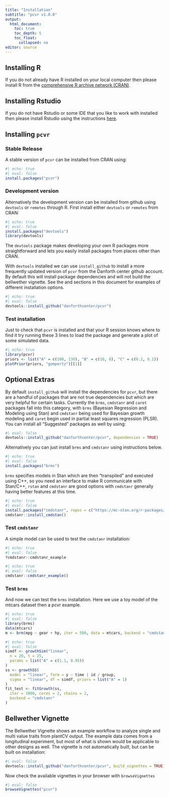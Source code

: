 ```yaml
---
title: "Installation"
subtitle: "pcvr v1.0.0"
output:
  html_document:
    toc: true
    toc_depth: 5
    toc_float:
      collapsed: no
editor: source
---
```


## Installing R

If you do not already have R installed on your local computer then please install R from the [comprehensive R archive network (CRAN)](https://cran.r-project.org/).

## Installing Rstudio

If you do not have Rstudio or some IDE that you like to work with installed then please install Rstudio using the instructions [here](https://posit.co/download/rstudio-desktop/).

## Installing `pcvr`

### Stable Release

A stable version of `pcvr` can be installed from CRAN using:

```r
#| echo: true
#| eval: false
install.packages("pcvr")
```

### Development version

Alternatively the development version can be installed from github using `devtools` or `remotes` through R. First install either `devtools` or `remotes` from CRAN:


```r
#| echo: true
#| eval: false
install.packages("devtools")
library(devtools)
```

The `devtools` package makes developing your own R packages more straightforward and lets you easily install packages from places other than CRAN.

With `devtools` installed we can use `install_github` to install a more frequently updated version of `pcvr` from the Danforth center github account. By default this will install package dependencies and will not build the bellwether vignette. See the \textbf{Optional Extras} and \textbf{Bellwether Vignette} sections in this document for examples of different installation options.

```r
#| echo: true
#| eval: false
devtools::install_github("danforthcenter/pcvr")
```

### Test installation

Just to check that `pcvr` is installed and that your R session knows where to find it try running these 3 lines to load the package and generate a plot of some simulated data.

```r
#| echo: true
library(pcvr)
priors <- list("A" = c(100, 130), "B" = c(10, 8), "C" = c(0.2, 0.1))
plotPrior(priors, "gompertz")[[1]]
```

## Optional Extras

By default `install_github` will install the dependencies for `pcvr`, but there are a handful of packages that are not true dependencies but which are very helpful for certain tasks. Currently the `brms`, `cmdstanr` and `caret` packages fall into this category, with `brms` (Bayesian Regression and Modeling using Stan) and `cmdstanr` being used for Bayesian growth modeling and `caret` begin used in partial least squares regression (PLSR). You can install all "Suggested" packages as well by using:

```r
#| eval: false
devtools::install_github("danforthcenter/pcvr", dependencies = TRUE)
```

Alternatively you can just install `brms` and `cmdstanr` using instructions below.

```r
#| echo: true
#| eval: false
install.packages("brms")
```

`brms` specifies models in Stan which are then "transpiled" and executed using C++, so you need an interface to make R communicate with Stan/C++, `rstan` and `cmdstanr` are good options with `cmdstanr` generally having better features at this time.

```r
#| echo: true
#| eval: false
install.packages("cmdstanr", repos = c("https://mc-stan.org/r-packages/", getOption("repos")))
cmdstanr::install_cmdstan()
```

### Test `cmdstanr`

A simple model can be used to test the `cmdstanr` installation:

```r
#| echo: true
#| eval: false
?cmdstanr::cmdstanr_example
```

```r
#| echo: true
#| eval: false
cmdstanr::cmdstanr_example()
```

### Test `brms`

And now we can test the `brms` installation. Here we use a toy model of the mtcars dataset then a pcvr example.

```r
#| echo: true
#| eval: false
library(brms)
data(mtcars)
m <- brm(mpg ~ gear + hp, iter = 500, data = mtcars, backend = "cmdstanr")
```

```r
#| echo: true
#| eval: false
simdf <- growthSim("linear",
  n = 20, t = 25,
  params = list("A" = c(1.1, 0.95))
)
ss <- growthSS(
  model = "linear", form = y ~ time | id / group,
  sigma = "linear", df = simdf, priors = list("A" = 1)
)
fit_test <- fitGrowth(ss,
  iter = 1000, cores = 2, chains = 2,
  backend = "cmdstanr"
)
```

## Bellwether Vignette

The Bellwether Vignette shows an example workflow to analyze single and multi value traits from plantCV output. The example data comes from a longitudinal experiment, but most of what is shown would be applicable to other designs as well. The vignette is not automatically built, but can be built on installation:

```r
#| eval: false
devtools::install_github("danforthcenter/pcvr", build_vignettes = TRUE)
```

Now check the available vignettes in your browser with `browseVignettes`

```r
#| eval: false
browseVignettes("pcvr")
```
